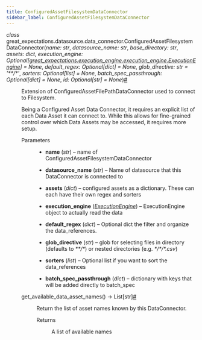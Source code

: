 ```yaml
---
title: ConfiguredAssetFilesystemDataConnector
sidebar_label: ConfiguredAssetFilesystemDataConnector
---
```



<section class="sphinx-api-doc" id="configuredassetfilesystemdataconnector">

<dl class="py class">
<dt class="sig sig-object py" id="great_expectations.datasource.data_connector.ConfiguredAssetFilesystemDataConnector">
<em class="property"><span class="pre">class</span><span class="w"> </span></em><span class="sig-prename descclassname"><span class="pre">great_expectations.datasource.data_connector.</span></span><span class="sig-name descname"><span class="pre">ConfiguredAssetFilesystemDataConnector</span></span><span class="sig-paren">(</span><em class="sig-param"><span class="n"><span class="pre">name</span></span><span class="p"><span class="pre">:</span></span><span class="w"> </span><span class="n"><span class="pre">str</span></span></em>, <em class="sig-param"><span class="n"><span class="pre">datasource_name</span></span><span class="p"><span class="pre">:</span></span><span class="w"> </span><span class="n"><span class="pre">str</span></span></em>, <em class="sig-param"><span class="n"><span class="pre">base_directory</span></span><span class="p"><span class="pre">:</span></span><span class="w"> </span><span class="n"><span class="pre">str</span></span></em>, <em class="sig-param"><span class="n"><span class="pre">assets</span></span><span class="p"><span class="pre">:</span></span><span class="w"> </span><span class="n"><span class="pre">dict</span></span></em>, <em class="sig-param"><span class="n"><span class="pre">execution_engine</span></span><span class="p"><span class="pre">:</span></span><span class="w"> </span><span class="n"><span class="pre">Optional</span><span class="p"><span class="pre">[</span></span><a class="reference internal" href="https://docs.greatexpectations.io/docs/reference/api/execution_engine/ExecutionEngine_class#great_expectations.execution_engine.ExecutionEngine" title="great_expectations.execution_engine.execution_engine.ExecutionEngine"><span class="pre">great_expectations.execution_engine.execution_engine.ExecutionEngine</span></a><span class="p"><span class="pre">]</span></span></span><span class="w"> </span><span class="o"><span class="pre">=</span></span><span class="w"> </span><span class="default_value"><span class="pre">None</span></span></em>, <em class="sig-param"><span class="n"><span class="pre">default_regex</span></span><span class="p"><span class="pre">:</span></span><span class="w"> </span><span class="n"><span class="pre">Optional</span><span class="p"><span class="pre">[</span></span><span class="pre">dict</span><span class="p"><span class="pre">]</span></span></span><span class="w"> </span><span class="o"><span class="pre">=</span></span><span class="w"> </span><span class="default_value"><span class="pre">None</span></span></em>, <em class="sig-param"><span class="n"><span class="pre">glob_directive</span></span><span class="p"><span class="pre">:</span></span><span class="w"> </span><span class="n"><span class="pre">str</span></span><span class="w"> </span><span class="o"><span class="pre">=</span></span><span class="w"> </span><span class="default_value"><span class="pre">'**/*'</span></span></em>, <em class="sig-param"><span class="n"><span class="pre">sorters</span></span><span class="p"><span class="pre">:</span></span><span class="w"> </span><span class="n"><span class="pre">Optional</span><span class="p"><span class="pre">[</span></span><span class="pre">list</span><span class="p"><span class="pre">]</span></span></span><span class="w"> </span><span class="o"><span class="pre">=</span></span><span class="w"> </span><span class="default_value"><span class="pre">None</span></span></em>, <em class="sig-param"><span class="n"><span class="pre">batch_spec_passthrough</span></span><span class="p"><span class="pre">:</span></span><span class="w"> </span><span class="n"><span class="pre">Optional</span><span class="p"><span class="pre">[</span></span><span class="pre">dict</span><span class="p"><span class="pre">]</span></span></span><span class="w"> </span><span class="o"><span class="pre">=</span></span><span class="w"> </span><span class="default_value"><span class="pre">None</span></span></em>, <em class="sig-param"><span class="n"><span class="pre">id</span></span><span class="p"><span class="pre">:</span></span><span class="w"> </span><span class="n"><span class="pre">Optional</span><span class="p"><span class="pre">[</span></span><span class="pre">str</span><span class="p"><span class="pre">]</span></span></span><span class="w"> </span><span class="o"><span class="pre">=</span></span><span class="w"> </span><span class="default_value"><span class="pre">None</span></span></em><span class="sig-paren">)</span><a class="headerlink" href="#great_expectations.datasource.data_connector.ConfiguredAssetFilesystemDataConnector" title="Permalink to this definition">#</a></dt>
<dd><p>Extension of ConfiguredAssetFilePathDataConnector used to connect to Filesystem.</p>
<p>Being a Configured Asset Data Connector, it requires an explicit list of each Data Asset it can
connect to. While this allows for fine-grained control over which Data Assets may be accessed,
it requires more setup.</p>
<dl class="field-list simple">
<dt class="field-odd">Parameters</dt>
<dd class="field-odd"><ul class="simple">
<li><p><strong>name</strong> (<em>str</em>) – name of ConfiguredAssetFilesystemDataConnector</p></li>
<li><p><strong>datasource_name</strong> (<em>str</em>) – Name of datasource that this DataConnector is connected to</p></li>
<li><p><strong>assets</strong> (<em>dict</em>) – configured assets as a dictionary. These can each have their own regex and sorters</p></li>
<li><p><strong>execution_engine</strong> (<a class="reference internal" href="https://docs.greatexpectations.io/docs/reference/api/execution_engine/ExecutionEngine_class#great_expectations.execution_engine.ExecutionEngine" title="great_expectations.execution_engine.ExecutionEngine"><em>ExecutionEngine</em></a>) – ExecutionEngine object to actually read the data</p></li>
<li><p><strong>default_regex</strong> (<em>dict</em>) – Optional dict the filter and organize the data_references.</p></li>
<li><p><strong>glob_directive</strong> (<em>str</em>) – glob for selecting files in directory (defaults to <cite>**/*</cite>) or nested directories (e.g. <cite>*/*/*.csv</cite>)</p></li>
<li><p><strong>sorters</strong> (<em>list</em>) – Optional list if you want to sort the data_references</p></li>
<li><p><strong>batch_spec_passthrough</strong> (<em>dict</em>) – dictionary with keys that will be added directly to batch_spec</p></li>
</ul>
</dd>
</dl>
<dl class="py method">
<dt class="sig sig-object py" id="great_expectations.datasource.data_connector.ConfiguredAssetFilesystemDataConnector.get_available_data_asset_names">
<span class="sig-name descname"><span class="pre">get_available_data_asset_names</span></span><span class="sig-paren">(</span><span class="sig-paren">)</span> <span class="sig-return"><span class="sig-return-icon">→</span> <span class="sig-return-typehint"><span class="pre">List</span><span class="p"><span class="pre">[</span></span><span class="pre">str</span><span class="p"><span class="pre">]</span></span></span></span><a class="headerlink" href="#great_expectations.datasource.data_connector.ConfiguredAssetFilesystemDataConnector.get_available_data_asset_names" title="Permalink to this definition">#</a></dt>
<dd><p>Return the list of asset names known by this DataConnector.</p>
<dl class="field-list simple">
<dt class="field-odd">Returns</dt>
<dd class="field-odd"><p>A list of available names</p>
</dd>
</dl>
</dd></dl>
</dd></dl>
</section>